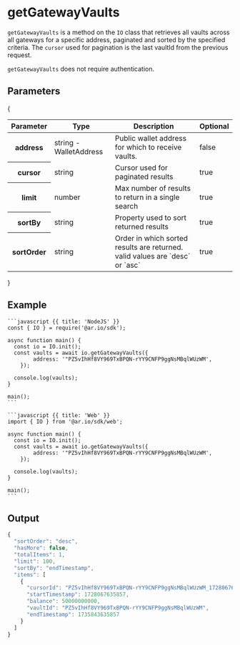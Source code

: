 
<HeroPattern />

# getGatewayVaults

`getGatewayVaults` is a method on the `IO` class that retrieves all vaults across all gateways for a specific address, paginated and sorted by the specified criteria. The `cursor` used for pagination is the last vaultId from the previous request.

`getGatewayVaults` does not require authentication.

## Parameters

{
<div style={{textAlign: "center"}}>
    <table className="inline-table">
    <thead>
    <tr>
        <th>Parameter</th>
        <th>Type</th>
        <th>Description</th>
        <th>Optional</th>
    </tr>
    </thead>
    <tbody>
        <tr>
        <th>address</th>
        <td>string - WalletAddress</td>
        <td>Public wallet address for which to receive vaults.</td>
        <td>false</td>
    </tr>
    <tr>
        <th>cursor</th>
        <td>string</td>
        <td>Cursor used for paginated results</td>
        <td>true</td>
    </tr>
    <tr>
        <th>limit</th>
        <td>number</td>
        <td>Max number of results to return in a single search</td>
        <td>true</td>
    </tr>
    <tr>
        <th>sortBy</th>
        <td>string</td>
        <td>Property used to sort returned results</td>
        <td>true</td>
    </tr>
    <tr>
        <th>sortOrder</th>
        <td>string</td>
        <td>Order in which sorted results are returned. valid values are `desc` or `asc`</td>
        <td>true</td>
    </tr>
    </tbody>
    </table>
</div>
}

## Example

<CodeGroup title="getGatewayVaults">

    ```javascript {{ title: 'NodeJS' }}
    const { IO } = require('@ar.io/sdk');

    async function main() {
      const io = IO.init();
      const vaults = await io.getGatewayVaults({
            address: '"PZ5vIhHf8VY969TxBPQN-rYY9CNFP9ggNsMBqlWUzWM',
        });

      console.log(vaults);
    }

    main();
    ```

    ```javascript {{ title: 'Web' }}
    import { IO } from '@ar.io/sdk/web';

    async function main() {
      const io = IO.init();
      const vaults = await io.getGatewayVaults({
            address: '"PZ5vIhHf8VY969TxBPQN-rYY9CNFP9ggNsMBqlWUzWM',
        });

      console.log(vaults);
    }

    main();
    ```

</CodeGroup>


## Output

```typescript
{
  "sortOrder": "desc",
  "hasMore": false,
  "totalItems": 1,
  "limit": 100,
  "sortBy": "endTimestamp",
  "items": [
    {
      "cursorId": "PZ5vIhHf8VY969TxBPQN-rYY9CNFP9ggNsMBqlWUzWM_1728067635857",
      "startTimestamp": 1728067635857,
      "balance": 50000000000,
      "vaultId": "PZ5vIhHf8VY969TxBPQN-rYY9CNFP9ggNsMBqlWUzWM",
      "endTimestamp": 1735843635857
    }
  ]
}
```
